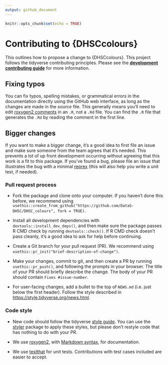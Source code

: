```yaml
---
output: github_document
---
```


```r
knitr::opts_chunk$set(echo = TRUE)
```

# Contributing to {DHSCcolours}

This outlines how to propose a change to {DHSCcolours}. 
This project follows the tidyverse contributing principles. Please see the
[**development contributing guide**](https://rstd.io/tidy-contrib) for more information. 

## Fixing typos

You can fix typos, spelling mistakes, or grammatical errors in the documentation directly using the GitHub web interface, as long as the changes are made in the _source_ file. 
This generally means you'll need to edit [roxygen2 comments](https://roxygen2.r-lib.org/articles/roxygen2.html) in an `.R`, not a `.Rd` file. 
You can find the `.R` file that generates the `.Rd` by reading the comment in the first line.

## Bigger changes

If you want to make a bigger change, it's a good idea to first file an issue and make sure someone from the team agrees that it’s needed. This prevents a lot of up front development occurring without agreeing that this work is a fit to this package.
If you’ve found a bug, please file an issue that illustrates the bug with a minimal 
[reprex](https://www.tidyverse.org/help/#reprex) (this will also help you write a unit test, if needed).

### Pull request process

*   Fork the package and clone onto your computer. If you haven't done this before, we recommend using `usethis::create_from_github("https://github.com/DataS-DHSC/DHSC_colours", fork = TRUE)`.

*   Install all development dependencies with `devtools::install_dev_deps()`, and then make sure the package passes R CMD check by running `devtools::check()`. 
    If R CMD check doesn't pass cleanly, it's a good idea to ask for help before continuing. 
*   Create a Git branch for your pull request (PR). We recommend using `usethis::pr_init("brief-description-of-change")`.

*   Make your changes, commit to git, and then create a PR by running `usethis::pr_push()`, and following the prompts in your browser.
    The title of your PR should briefly describe the change.
    The body of your PR should contain `Fixes #issue-number`.

*  For user-facing changes, add a bullet to the top of `NEWS.md` (i.e. just below the first header). Follow the style described in <https://style.tidyverse.org/news.html>.

### Code style

*   New code should follow the tidyverse [style guide](https://style.tidyverse.org). 
    You can use the [styler](https://CRAN.R-project.org/package=styler) package to apply these styles, but please don't restyle code that has nothing to do with your PR.  

*  We use [roxygen2](https://cran.r-project.org/package=roxygen2), with [Markdown syntax](https://cran.r-project.org/web/packages/roxygen2/vignettes/rd-formatting.html), for documentation.  

*  We use [testthat](https://cran.r-project.org/package=testthat) for unit tests. 
   Contributions with test cases included are easier to accept.  
